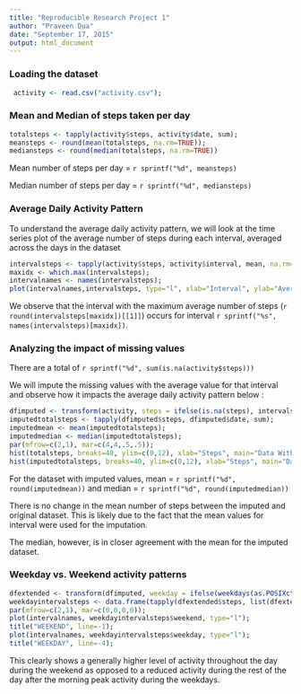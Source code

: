 ```yaml
---
title: "Reproducible Research Project 1"
author: "Praveen Dua"
date: "September 17, 2015"
output: html_document
---
```


### Loading the dataset

```r
 activity <- read.csv("activity.csv");
 ```
 
### Mean and Median of steps taken per day
 
```r
totalsteps <- tapply(activity$steps, activity$date, sum);
meansteps <- round(mean(totalsteps, na.rm=TRUE));
mediansteps <- round(median(totalsteps, na.rm=TRUE))
```
 
Mean number of steps per day = `r sprintf("%d", meansteps)` 
 
Median number of steps per day = `r sprintf("%d", mediansteps)`


### Average Daily Activity Pattern

To understand the average daily activity pattern, we will look at the time series plot of the average number of steps during each interval, averaged across the days in the dataset

```r
intervalsteps <- tapply(activity$steps, activity$interval, mean, na.rm=TRUE);
maxidx <- which.max(intervalsteps);
intervalnames <- names(intervalsteps);
plot(intervalnames,intervalsteps, type="l", xlab="Interval", ylab="Average Steps", main="Average Daily Activity Pattern");
```

We observe that the interval with the maximum average number of steps (`r round(intervalsteps[maxidx])[[1]]`) occurs for interval `r sprintf("%s", names(intervalsteps)[maxidx])`.

### Analyzing the impact of missing values

There are a total of `r sprintf("%d", sum(is.na(activity$steps)))`

We will impute the missing values with the average value for that interval and observe how it impacts the average daily activity pattern below :

```r
dfimputed <- transform(activity, steps = ifelse(is.na(steps), intervalsteps[as.character(interval)], steps));
imputedtotalsteps <- tapply(dfimputed$steps, dfimputed$date, sum);
imputedmean <- mean(imputedtotalsteps);
imputedmedian <- median(imputedtotalsteps);
par(mfrow=c(2,1), mar=c(4,4,.5,.5));
hist(totalsteps, breaks=40, ylim=c(0,12), xlab="Steps", main="Data With NA Values");
hist(imputedtotalsteps, breaks=40, ylim=c(0,12), xlab="Steps", main="Data With Imputed Values");
```

For the dataset with imputed values, mean = `r sprintf("%d", round(imputedmean))` and median = `r sprintf("%d", round(imputedmedian))`

There is no change in the mean number of steps between the imputed and original dataset. This is likely due to the fact that the mean values for interval were used for the imputation. 

The median, however, is in closer agreement with the mean for the imputed dataset.


### Weekday vs. Weekend activity patterns

```r
dfextended <- transform(dfimputed, weekday = ifelse(weekdays(as.POSIXct(date)) %in% c('Saturday', 'Sunday'), "weekend", "weekday"));
weekdayintervalsteps <- data.frame(tapply(dfextended$steps, list(dfextended$interval, dfextended$weekday), mean, na.rm=TRUE));
par(mfrow=c(2,1), mar=c(0,0,0,0));
plot(intervalnames, weekdayintervalsteps$weekend, type="l");
title("WEEKEND", line=-1);
plot(intervalnames, weekdayintervalsteps$weekday, type="l");
title("WEEKDAY", line=-4);
```

This clearly shows a generally higher level of activity throughout the day during the weekend as opposed to a reduced activity during the rest of the day after the morning peak activity during the weekdays.


 